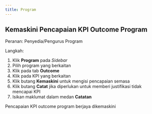 ```yaml
---
title: Program
---
```


## Kemaskini Pencapaian KPI Outcome Program
Peranan: Penyedia/Pengurus Program

Langkah:
1. Klik **Program** pada *Sidebar*
2. Pilih program yang berkaitan
3. Klik pada tab **Outcome**
4. Klik pada KPI yang berkaitan
5. Klik butang **Kemaskini** untuk mengisi pencapaian semasa
6. Klik butang **Catat** jika diperlukan untuk memberi justifikasi tidak mencapai KPI
7. Isikan maklumat dalam medan **Catatan** 

<Callout title="Outcome">
Pencapaian KPI outcome program berjaya dikemaskini
</Callout>